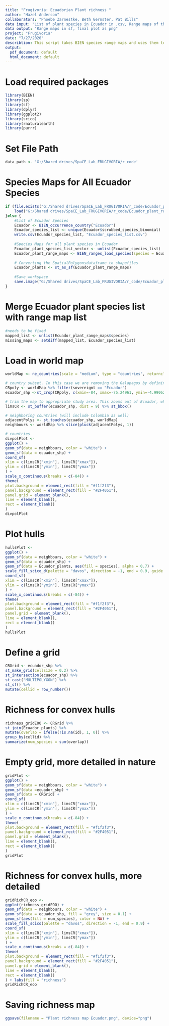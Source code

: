 ```yaml
---
title: "Frugivoria: Ecuadorian Plant richness "
author: "Hazel Anderson"
collaborators: "Phoebe Zarnestke, Beth Gernster, Pat Bills"
data input: "List of plant species in Ecuador in .csv, Range maps of those plant species in SpatialPolygonDataFrame, all forementioned data in RData"
data output: "Range maps in sf, final plot as png"
project: "Frugivoria"
date: "7/27/2020"
describtion: This script takes BIEN species range maps and uses them to create a map of species richness of Ecuador plant species.
output:
  pdf_document: default
  html_document: default
---
```


# Load required packages
```r
library(BIEN)
library(sp)
library(sf)
library(dplyr)
library(ggplot2)
library(scico)
library(rnaturalearth)
library(purrr)

```

# Set File Path
```r
data_path <- 'G:/Shared drives/SpaCE_Lab_FRUGIVORIA/r_code'
```


# Species Maps for All Ecuador Species
```r
if (file.exists("G:/Shared drives/SpaCE_Lab_FRUGIVORIA/r_code/Ecuador_plant_range_maps_workspace.RData")){
    load("G:/Shared drives/SpaCE_Lab_FRUGIVORIA/r_code/Ecuador_plant_range_maps_workspace.RData")
}else {
    #List of Ecuador Species
    Ecuador <- BIEN_occurrence_country("Ecuador")
    Ecuador_species_list <- unique(Ecuador$scrubbed_species_binomial)
    write.csv(Ecuador_species_list, "Ecuador_species_list.csv")
    
    #Species Maps for all plant species in Ecuador
    Ecuador_plant_species_list_vector <- unlist(Ecuador_species_list)
    Ecuador_plant_range_maps <- BIEN_ranges_load_species(species = Ecuador_plant_species_list_vector)
    
    # Converting the SpatialPolygonsdataframe to shapefiles
    Ecuador_plants <- st_as_sf(Ecuador_plant_range_maps)
    
    #Save workspace
    save.image("G:/Shared drives/SpaCE_Lab_FRUGIVORIA/r_code/Ecuador_plant_range_maps_workspace.RData")
}
```

# Merge Ecuador plant species list with range map list
```r
#needs to be fixed
mapped_list <- unlist(Ecuador_plant_range_maps$species)
missing_maps <- setdiff(mapped_list, Ecuador_species_list)

```

# Load in world map
```r
worldMap <- ne_countries(scale = "medium", type = "countries", returnclass = "sf")

# country subset. In this case we are removing the Galapagos by defining the bounding box around the Ecuador polygon.
CRpoly <- worldMap %>% filter(sovereignt == "Ecuador")
ecuador_shp <-st_crop(CRpoly, c(xmin=-84, xmax=-75.24961, ymin=-4.990625, ymax=1.455371))

# trim the map to appropriate study area. This zooms out of Ecuador, which will be easier for visualization down the line.
limsCR <- st_buffer(ecuador_shp, dist = 9) %>% st_bbox()

# neighboring countries (will include Colombia as well)
adjacentPolys <- st_touches(ecuador_shp, worldMap)
neighbours <- worldMap %>% slice(pluck(adjacentPolys, 1))

# countries
divpolPlot <-
ggplot() +
geom_sf(data = neighbours, color = "white") +
geom_sf(data = ecuador_shp) +
coord_sf(
xlim = c(limsCR["xmin"], limsCR["xmax"]),
ylim = c(limsCR["ymin"], limsCR["ymax"])
) +
scale_x_continuous(breaks = c(-84)) +
theme(
plot.background = element_rect(fill = "#f1f2f3"),
panel.background = element_rect(fill = "#2F4051"),
panel.grid = element_blank(),
line = element_blank(),
rect = element_blank()
)
divpolPlot
```

# Plot hulls
```r
hullsPlot <-
ggplot() +
geom_sf(data = neighbours, color = "white") +
geom_sf(data = ecuador_shp) +
geom_sf(data = Ecuador_plants, aes(fill = species), alpha = 0.7) +
scale_fill_scico_d(palette = "davos", direction = -1, end = 0.9, guide = FALSE) +
coord_sf(
xlim = c(limsCR["xmin"], limsCR["xmax"]),
ylim = c(limsCR["ymin"], limsCR["ymax"])
) +
scale_x_continuous(breaks = c(-84)) +
theme(
plot.background = element_rect(fill = "#f1f2f3"),
panel.background = element_rect(fill = "#2F4051"),
panel.grid = element_blank(),
line = element_blank(),
rect = element_blank()
)
hullsPlot

```

# Define a grid
```r
CRGrid <- ecuador_shp %>%
st_make_grid(cellsize = 0.2) %>%
st_intersection(ecuador_shp) %>%
st_cast("MULTIPOLYGON") %>%
st_sf() %>%
mutate(cellid = row_number())
```

# Richness for convex hulls
```r
richness_gridEOO <- CRGrid %>%
st_join(Ecuador_plants) %>%
mutate(overlap = ifelse(!is.na(id), 1, 0)) %>%
group_by(cellid) %>%
summarize(num_species = sum(overlap))
```

# Empty grid, more detailed in nature
```r
gridPlot <-
ggplot() +
geom_sf(data = neighbours, color = "white") +
geom_sf(data =ecuador_shp) +
geom_sf(data = CRGrid) +
coord_sf(
xlim = c(limsCR["xmin"], limsCR["xmax"]),
ylim = c(limsCR["ymin"], limsCR["ymax"])
) +
scale_x_continuous(breaks = c(-84)) +
theme(
plot.background = element_rect(fill = "#f1f2f3"),
panel.background = element_rect(fill = "#2F4051"),
panel.grid = element_blank(),
line = element_blank(),
rect = element_blank()
)
gridPlot
```

# Richness for convex hulls, more detailed
```r
gridRichCR_eoo <-
ggplot(richness_gridEOO) +
geom_sf(data = neighbours, color = "white") +
geom_sf(data = ecuador_shp, fill = "grey", size = 0.1) +
geom_sf(aes(fill = num_species), color = NA) +
scale_fill_scico(palette = "davos", direction = -1, end = 0.9) +
coord_sf(
xlim = c(limsCR["xmin"], limsCR["xmax"]),
ylim = c(limsCR["ymin"], limsCR["ymax"])
) +
scale_x_continuous(breaks = c(-84)) +
theme(
plot.background = element_rect(fill = "#f1f2f3"),
panel.background = element_rect(fill = "#2F4051"),
panel.grid = element_blank(),
line = element_blank(),
rect = element_blank()
) + labs(fill = "richness")
gridRichCR_eoo

```

# Saving richness map
```r
ggsave(filename = "Plant richness map Ecuador.png", device="png")
```


